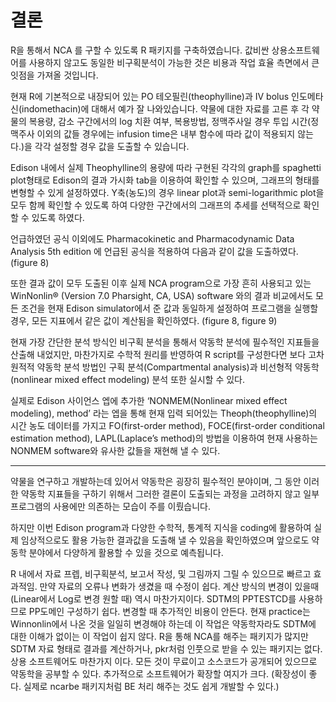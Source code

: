 # 결론 {#conclusion}

R을 통해서 NCA 를 구할 수 있도록 R 패키지를 구축하였습니다. 값비싼 상용소프트웨어를 사용하지 않고도 동일한 비구획분석이 가능한 것은 비용과 작업 효율 측면에서 큰 잇점을 가져올 것입니다.

현재 R에 기본적으로 내장되어 있는 PO 테오필린(theophylline)과 IV bolus 인도메타신(indomethacin)에 대해서 예가 잘 나와있습니다.
약물에 대한 자료를 고른 후 각 약물의 복용량, 감소 구간에서의 log 치환 여부, 복용방법, 정맥주사일 경우 투입 시간(정맥주사 이외의 값들 경우에는 infusion time은 내부 함수에 따라 값이 적용되지 않는다.)을 각각 설정할 경우 값을 도출할 수 있습니다.
 
Edison 내에서 실제 Theophylline의 용량에 따라 구현된 각각의 graph를 spaghetti plot형태로 Edison의 결과 가시화 tab을 이용하여 확인할 수 있으며, 그래프의 형태를 변형할 수 있게 설정하였다. 
Y축(농도)의 경우 linear plot과 semi-logarithmic plot을 모두 함께 확인할 수 있도록 하여 다양한 구간에서의 그래프의 추세를 선택적으로 확인할 수 있도록 하였다.
 
언급하였던 공식 이외에도 Pharmacokinetic and Pharmacodynamic Data Analysis 5th edition 에 언급된 공식을 적용하여 다음과 같이 값을 도출하였다.(figure 8) 

또한 결과 값이 모두 도출된 이후 실제 NCA program으로 가장 흔히 사용되고 있는 WinNonlin® (Version 7.0  Pharsight, CA, USA) software 와의 결과 비교에서도 모든 조건을 현재 Edison simulator에서 준 값과 동일하게 설정하여 프로그램을 실행할 경우, 모든 지표에서 같은 값이 계산됨을 확인하였다. (figure 8, figure 9)
 
현재 가장 간단한 분석 방식인 비구획 분석을 통해서 약동학 분석에 필수적인 지표들을 산출해 내었지만, 마찬가지로 수학적 원리를 반영하여 R script를 구성한다면 보다 고차원적적 약동학 분석 방법인 구획 분석(Compartmental analysis)과 비선형적 약동학(nonlinear mixed effect modeling) 분석 또한 실시할 수 있다. 

실제로 Edison 사이언스 엡에 추가한 'NONMEM(Nonlinear mixed effect modeling), method' 라는 엡을 통해 현재 입력 되어있는 Theoph(theophylline)의 시간 농도 데이터를 가지고 FO(first-order method), FOCE(first-order conditional estimation method), LAPL(Laplace's method)의 방법을 이용하여 현재 사용하는 NONMEM software와 유사한 값들을 재현해 낼 수 있다. 

<!--
Figure 4 논문 내에서의 설정 값 

Figure 5. 앞서 설정한 Theophylline에 대한 linear spaghetti plot
 
Figure 6. 앞서 설정한 Theophylline에 대한 scatter plot
 
Figure 7. 앞서 설정한 Theophylline에 대한 semi-logarithmic spaghetti plot

Figure 8. 앞서 설정한 Theophylline에 대한 NCA 분석 결과
 
Figure 9. Theophylline에 대하여 같은 data와 설정값으로 계산한 WinNonlin® (Version 7.0  Pharsight, CA, USA) software의 결과

Figure 10. NONMEM(Nonlinear mixed effect modeling), method 엡에 입력되어 있는 theophylline data의 농도 시간 곡선
 
Figure 11. theophylline data에 대한 model
 
Figure 12. nonlinear mixed effect modeling First order method를 통해 도출된 parameter
-->

---

약물을 연구하고 개발하는데 있어서 약동학은 굉장히 필수적인 분야이며, 그 동안 이러한 약동학 지표들을 구하기 위해서 그러한 결론이 도출되는 과정을 고려하지 않고 일부 프로그램의 사용에만 의존하는 모습이 주를 이뤘습니다.

하지만 이번 Edison program과 다양한 수학적, 통계적 지식을 coding에 활용하여 실제 임상적으로도 활용 가능한 결과값을 도출해 낼 수 있음을 확인하였으며 앞으로도 약동학 분야에서 다양하게 활용할 수 있을 것으로 예측됩니다.

R 내에서 자료 프렙, 비구획분석, 보고서 작성, 및 그림까지 그릴 수 있으므로 빠르고 효과적임. 만약 자료의 오류나 변화가 생겼을 때 수정이 쉽다. 계산 방식의 변경이 있을때  (Linear에서 Log로 변경 원할 때) 역시 마찬가지이다.
SDTM의 PPTESTCD를 사용하므로 PP도메인 구성하기 쉽다. 변경할 때 추가적인 비용이 안든다. 현재 practice는 Winnonlin에서 나온 것을 일일히 변경해야 하는데 이 작업은 약동학자라도 SDTM에 대한 이해가 없이는 이 작업이 쉽지 않다. R을 통해 NCA를 해주는 패키지가 많지만 SDTM 자료 형태로 결과를 계산하거나, pkr처럼 인풋으로 받을 수 있는 패키지는 없다. 상용 소프트웨어도 마찬가지 이다.
모든 것이 무료이고 소스코드가 공개되어 있으므로 약동학을 공부할 수 있다. 추가적으로 소프트웨어가 확장할 여지가 크다. (확장성이 좋다. 실제로 ncarbe 패키지처럼 BE 처리 해주는 것도 쉽게 개발할 수 있다.) 


